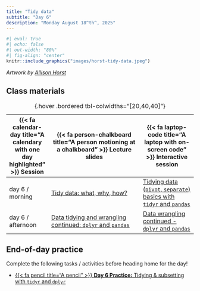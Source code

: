 ```yaml
---
title: "Tidy data"
subtitle: "Day 6"
description: "Monday August 18^th^, 2025"
---
```


```r
#| eval: true
#| echo: false
#| out-width: "80%"
#| fig-align: "center"
knitr::include_graphics("images/horst-tidy-data.jpeg")
```

:::{.gray-text .center-text}
*Artwork by [Allison Horst](https://allisonhorst.com/)*
:::

<!-- ## Pre-class prep -->

<!-- No pre-class prep before our first day of class! -->

## Class materials

| {{< fa calendar-day title="A calendary with one day highlighted" >}} Session  | {{< fa person-chalkboard title="A person motioning at a chalkboard" >}} Lecture slides  |  {{< fa laptop-code title="A laptop with on-screen code" >}} Interactive session |
|-------------------|-----------------------------------------------------------------------------------------------------------------------------------------------------|----------------------------------------------------------------------------------|
| day 6 / morning   | [Tidy data: what, why, how?](https://docs.google.com/presentation/d/1V4QCUH64c74m-bgyxMvGeTHutRJcs-04oWlp1qMRr_4/present?usp=sharing){target="_blank"} | [Tidying data (`pivot`, `separate`) basics with `tidyr` and `pandas`](interactive-sessions/interactive-session-6.qmd){target="_blank"} |
| day 6 / afternoon | [Data tidying and wrangling continued: `dplyr` and `pandas`](https://docs.google.com/presentation/d/1XP6o6sFXqHWhti7iTIxGIhudWEGgo42bjQGNPyg6hgI/present?usp=sharing){target="_blank"} | [Data wrangling continued - `dplyr` and `pandas`](interactive-sessions/interactive-session-6.qmd){target="_blank"} |
: {.hover .bordered tbl-colwidths="[20,40,40]"} 

## End-of-day practice

Complete the following tasks / activities before heading home for the day!

- [{{< fa pencil title="A pencil" >}} **Day 6 Practice:** Tidying & subsetting with `tidyr` and `dplyr`](eod-practice/eod-day6.qmd){target="_blank"}



